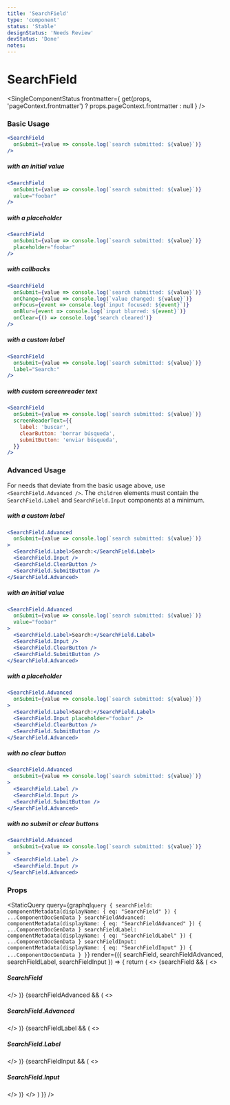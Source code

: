 ```yaml
---
title: 'SearchField'
type: 'component'
status: 'Stable'
designStatus: 'Needs Review'
devStatus: 'Done'
notes:
---
```



# SearchField

<SingleComponentStatus
  frontmatter={
    get(props, 'pageContext.frontmatter') ? props.pageContext.frontmatter : null
  }
/>

### Basic Usage

```jsx live=true
<SearchField
  onSubmit={value => console.log(`search submitted: ${value}`)} 
/>
```

##### with an initial value

```jsx live=true
<SearchField
  onSubmit={value => console.log(`search submitted: ${value}`)}
  value="foobar"
/>
```

##### with a placeholder

```jsx live=true
<SearchField
  onSubmit={value => console.log(`search submitted: ${value}`)}
  placeholder="foobar"
/>
```

##### with callbacks

```jsx live=true
<SearchField
  onSubmit={value => console.log(`search submitted: ${value}`)}
  onChange={value => console.log(`value changed: ${value}`)}
  onFocus={event => console.log(`input focused: ${event}`)}
  onBlur={event => console.log(`input blurred: ${event}`)}
  onClear={() => console.log('search cleared')}
/>
```

##### with a custom label

```jsx live=true
<SearchField
  onSubmit={value => console.log(`search submitted: ${value}`)}
  label="Search:"
/>
```

##### with custom screenreader text

```jsx live=true
<SearchField
  onSubmit={value => console.log(`search submitted: ${value}`)}
  screenReaderText={{
    label: 'buscar',
    clearButton: 'borrar búsqueda',
    submitButton: 'enviar búsqueda',
  }}
/>
```

### Advanced Usage

For needs that deviate from the basic usage above, use `<SearchField.Advanced />`. The `children` elements must contain the `SearchField.Label` and `SearchField.Input` components at a minimum.

##### with a custom label

```jsx live=true
<SearchField.Advanced
  onSubmit={value => console.log(`search submitted: ${value}`)}
>
  <SearchField.Label>Search:</SearchField.Label>
  <SearchField.Input />
  <SearchField.ClearButton />
  <SearchField.SubmitButton />
</SearchField.Advanced>
```

##### with an initial value

```jsx live=true
<SearchField.Advanced
  onSubmit={value => console.log(`search submitted: ${value}`)}
  value="foobar"
>
  <SearchField.Label>Search:</SearchField.Label>
  <SearchField.Input />
  <SearchField.ClearButton />
  <SearchField.SubmitButton />
</SearchField.Advanced>
```

##### with a placeholder

```jsx live=true
<SearchField.Advanced
  onSubmit={value => console.log(`search submitted: ${value}`)}
>
  <SearchField.Label>Search:</SearchField.Label>
  <SearchField.Input placeholder="foobar" />
  <SearchField.ClearButton />
  <SearchField.SubmitButton />
</SearchField.Advanced>
```

##### with no clear button

```jsx live=true
<SearchField.Advanced
  onSubmit={value => console.log(`search submitted: ${value}`)}
>
  <SearchField.Label />
  <SearchField.Input />
  <SearchField.SubmitButton />
</SearchField.Advanced>
```

##### with no submit or clear buttons

```jsx live=true
<SearchField.Advanced
  onSubmit={value => console.log(`search submitted: ${value}`)}
>
  <SearchField.Label />
  <SearchField.Input />
</SearchField.Advanced>
```

### Props

<StaticQuery
  query={graphql`query {
    searchField: componentMetadata(displayName: { eq: "SearchField" }) { ...ComponentDocGenData }
    searchFieldAdvanced: componentMetadata(displayName: { eq: "SearchFieldAdvanced" }) { ...ComponentDocGenData }
    searchFieldLabel: componentMetadata(displayName: { eq: "SearchFieldLabel" }) { ...ComponentDocGenData }
    searchFieldInput: componentMetadata(displayName: { eq: "SearchFieldInput" }) { ...ComponentDocGenData }
  }`}
  render={({ searchField, searchFieldAdvanced, searchFieldLabel, searchFieldInput }) => {
    return (
      <>
        {searchField && (
          <>
            <h5>SearchField</h5>
            <PropsTable propMetaData={searchField.props} />
          </>
        )}
        {searchFieldAdvanced && (
          <>
            <h5>SearchField.Advanced</h5>
            <PropsTable propMetaData={searchFieldAdvanced.props} />
          </>
        )}
        {searchFieldLabel && (
          <>
            <h5>SearchField.Label</h5>
            <PropsTable propMetaData={searchFieldLabel.props} />
          </>
        )}
        {searchFieldInput && (
          <>
            <h5>SearchField.Input</h5>
            <PropsTable propMetaData={searchFieldInput.props} />
          </>
        )}
      </>
    )
  }}
/>
